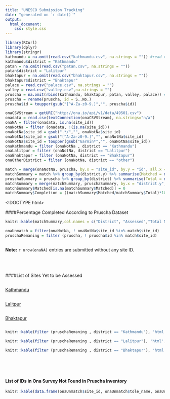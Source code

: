```yaml
---
title: "UNESCO Submission Tracking"
date: "generated on `r date()`"
output: 
  html_document:
    css: style.css 
---
```


```r
library(RCurl)
library(dplyr)
library(stringr)
kathmandu = na.omit(read.csv("kathmandu.csv", na.strings = "")) #read csv assigning all the empty string as NA
kathmandu$district = "Kathmandu"
patan = na.omit(read.csv("patan.csv", na.strings = ""))
patan$district = "Lalitpur"
bhaktapur = na.omit(read.csv("bhaktapur.csv", na.strings = ""))
bhaktapur$district = "Bhaktapur"
palace = read.csv("palace.csv", na.strings = "")
valley = read.csv("valley.csv",na.strings = "")
pruscha = na.omit(rbind(kathmandu, bhaktapur, patan, valley, palace)) # merge all the dataframe by removing the empty rows
pruscha = rename(pruscha, id = S..No.)
pruscha$id = toupper(gsub("[^A-Za-z0-9.]","", pruscha$id))

onaCSVStream = getURI("http://ona.io/api/v1/data/49501.csv")
onadata = read.csv(textConnection(onaCSVStream), na.strings="n/a")
onaNA = filter(onadata, is.na(site_id))
onaNotNa = filter (onadata, !(is.na(site_id)))
onaNotNa$site_id = gsub(".*/","", onaNotNa$site_id)
onaNotNa$site_id = gsub("[^A-Za-z0-9.]","", onaNotNa$site_id)
onaNotNa$site_id = toupper(gsub("Garmin*","", onaNotNa$site_id))
onaKathmandu = filter (onaNotNa , district == "Kathmandu")
onaLalitpur = filter (onaNotNa, district == "Lalitpur")
onaBhaktapur = filter (onaNotNa, district == "Bhaktapur")
onaOtherDistrict = filter (onaNotNa, district == "other")

match = merge(onaNotNa, pruscha, by.x = "site_id", by.y = "id", all.x = F)
matchSummary = match %>% group_by(district.y) %>% summarise(Matched = n())
pruschaSummary = pruscha %>% group_by(district) %>% summarise(Total = n())
matchSummary = merge(matchSummary, pruschaSummary, by.x = "district.y", by.y = "district", all.y = T)
matchSummary$Matched[is.na(matchSummary$Matched)] = 0
matchSummary$Completion = ((matchSummary$Matched/matchSummary$Total)*100)
```




<!DOCTYPE html>
<html lang="en">
<head>

<!-- Basic Page Needs
–––––––––––––––––––––––––––––––––––––––––––––––––– -->
<meta charset="utf-8">
<title>Your page title here :)</title>
<meta name="description" content="">
<meta name="author" content="">

<!-- Mobile Specific Metas
–––––––––––––––––––––––––––––––––––––––––––––––––– -->
<meta name="viewport" content="width=device-width, initial-scale=1">

<!-- FONT
–––––––––––––––––––––––––––––––––––––––––––––––––– -->
<!--<link href="http://fonts.googleapis.com/css?family=Raleway:400,300,600" rel="stylesheet" type="text/css">-->

<style>

/* latin */
@font-face {
  font-family: 'Raleway';
  font-style: normal;
  font-weight: 300;
  src: local('Raleway Light'), local('Raleway-Light'), url(http://fonts.gstatic.com/s/raleway/v9/-_Ctzj9b56b8RgXW8FArifk_vArhqVIZ0nv9q090hN8.woff2) format('woff2');
  unicode-range: U+0000-00FF, U+0131, U+0152-0153, U+02C6, U+02DA, U+02DC, U+2000-206F, U+2074, U+20AC, U+2212, U+2215, U+E0FF, U+EFFD, U+F000;
}
/* latin */
@font-face {
  font-family: 'Raleway';
  font-style: normal;
  font-weight: 400;
  src: local('Raleway'), url(http://fonts.gstatic.com/s/raleway/v9/0dTEPzkLWceF7z0koJaX1A.woff2) format('woff2');
  unicode-range: U+0000-00FF, U+0131, U+0152-0153, U+02C6, U+02DA, U+02DC, U+2000-206F, U+2074, U+20AC, U+2212, U+2215, U+E0FF, U+EFFD, U+F000;
}
/* latin */
@font-face {
  font-family: 'Raleway';
  font-style: normal;
  font-weight: 600;
  src: local('Raleway SemiBold'), local('Raleway-SemiBold'), url(http://fonts.gstatic.com/s/raleway/v9/xkvoNo9fC8O2RDydKj12b_k_vArhqVIZ0nv9q090hN8.woff2) format('woff2');
  unicode-range: U+0000-00FF, U+0131, U+0152-0153, U+02C6, U+02DA, U+02DC, U+2000-206F, U+2074, U+20AC, U+2212, U+2215, U+E0FF, U+EFFD, U+F000;
}

</style>


<!-- CSS
–––––––––––––––––––––––––––––––––––––––––––––––––– -->
<!--<link rel="stylesheet" href="css/normalize.css">
<link rel="stylesheet" href="css/skeleton.css">-->
<link rel="stylesheet" href="css/jquery.dataTables.css">
<!-- Favicon
–––––––––––––––––––––––––––––––––––––––––––––––––– -->
<!-- <link rel="icon" type="image/png" href="images/favicon.png">-->

</head>
<body ng-app="UNESCOApp">
<div id="all_container" class="container" ng-controller="mainCtrl">
<!-- <h2 class="title">UNESCO Submission Tracking</h2> -->
<div>
####Percentage Completed According to Pruscha Dataset
```r
knitr::kable(matchSummary,col.names = c("District", "Assessed","Total Number in Pruscha","Percentage Complete"))
```

```r
onaUnmatch = filter(onaNotNa, ! onaNotNa$site_id %in% match$site_id)
pruschaRemaning = filter (pruscha, ! pruscha$id %in% match$site_id)
```
<div class="row">
<div class="six columns">
**Note:** `r nrow(onaNA)` entries are submitted without any site ID.
</div>

</div>

</div>



<div id="list_div" style="margin-top: 50px">
####List of Sites Yet to be Assessed


<div class="row">

<div class="four columns">
<a id="kathmandu_btn" class="button" href="#list_div" ng-click="showKathmandu()" onClick="changeClass">Kathmandu</a>
</div>

<div class="four columns">
<a id="lalitpur_btn" class="button" href="#list_div" ng-click="showLalitpur()">Lalitpur</a>
</div>

<div class="four columns">
<a id="bhaktapur_btn" class="button" href="#list_div" ng-click="showBhaktapur()">Bhaktapur</a>
</div>

</div>






<div ng-show="kathmandu">
<!-- <h3>Kathmandu</h3> -->

```r
knitr::kable(filter (pruschaRemaning , district == "Kathmandu"), 'html', table.attr='class="data_table"', col.names = c("ID", "Temple Name","Tole Name","District"))
```


</div>
<div ng-show="lalitpur">
<!-- <h3>Lalitpur</h3> -->
```r
knitr::kable(filter (pruschaRemaning , district == "Lalitpur"), 'html', table.attr='class="data_table"', col.names = c("ID", "Temple Name","Tole Name","District"))
```

</div>
<div ng-show="bhaktapur">
<!-- <h3>Bhaktapur</h3> -->
```r
knitr::kable(filter (pruschaRemaning , district == "Bhaktapur"), 'html', table.attr='class="data_table"', col.names = c("ID", "Temple Name","Tole Name","District"))
```

</div>
<div style="margin-top:80px; margin-bottom: 20px">
<h4>List of IDs in Ona Survey Not Found in Pruscha Inventory</h4>
```r
knitr::kable(data.frame(onaUnmatch$site_id, onaUnmatch$tole_name, onaUnmatch$temple_name), 'html', table.attr='class="data_table"', col.names = c("ID", "Tole Name", "Temple Name"))
```


</div>



</div>

</div>
</body>
<script type="text/javascript" src="jquery.js"></script>
<script type="text/javascript" src="angular.min.js"></script>
<script type="text/javascript" src="js/jquery.dataTables.min.js"></script>
<script type="text/javascript" src="main.js"></script>
<script type="text/javascript">
$(document).ready(function() {
$('.data_table').DataTable({
"bFilter": true,
"bLengthChange": false,
"iDisplayLength": 30,
});
$("div.toolbar").html('Kathmandu');
});


</script>
</html>
